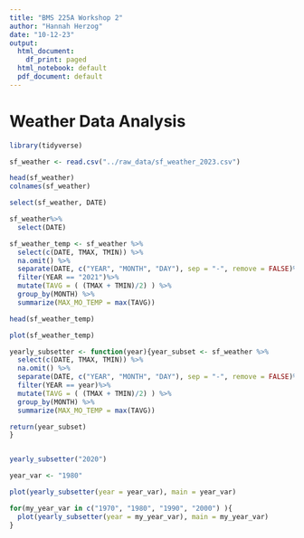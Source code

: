 ```yaml
---
title: "BMS 225A Workshop 2"
author: "Hannah Herzog"
date: "10-12-23"
output:
  html_document:
    df_print: paged
  html_notebook: default
  pdf_document: default
---
```


# Weather Data Analysis

```r
library(tidyverse)
```

```r
sf_weather <- read.csv("../raw_data/sf_weather_2023.csv")

head(sf_weather)
colnames(sf_weather)
```

```r
select(sf_weather, DATE)

sf_weather%>%
  select(DATE)
```



```r
sf_weather_temp <- sf_weather %>%
  select(c(DATE, TMAX, TMIN)) %>%
  na.omit() %>%
  separate(DATE, c("YEAR", "MONTH", "DAY"), sep = "-", remove = FALSE)%>%
  filter(YEAR == "2021")%>%
  mutate(TAVG = ( (TMAX + TMIN)/2) ) %>%
  group_by(MONTH) %>%
  summarize(MAX_MO_TEMP = max(TAVG))

head(sf_weather_temp)
```
```r
plot(sf_weather_temp)
```

```r
yearly_subsetter <- function(year){year_subset <- sf_weather %>%
  select(c(DATE, TMAX, TMIN)) %>%
  na.omit() %>%
  separate(DATE, c("YEAR", "MONTH", "DAY"), sep = "-", remove = FALSE)%>%
  filter(YEAR == year)%>%
  mutate(TAVG = ( (TMAX + TMIN)/2) ) %>%
  group_by(MONTH) %>%
  summarize(MAX_MO_TEMP = max(TAVG))

return(year_subset)
}


yearly_subsetter("2020")
```

```r
year_var <- "1980"

plot(yearly_subsetter(year = year_var), main = year_var)
```

```r
for(my_year_var in c("1970", "1980", "1990", "2000") ){
  plot(yearly_subsetter(year = my_year_var), main = my_year_var)
}
```


